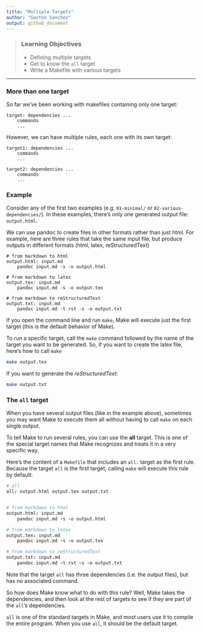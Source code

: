 ```yaml
---
title: "Multiple Targets"
author: "Gaston Sanchez"
output: github_document
---
```


> ### Learning Objectives
>
> * Defining multiple targets
> * Get to know the `all` target
> * Write a Makefile with various targets

-----


### More than one target

So far we've been working with makefiles containing only one target:

```make
target: dependencies ...
	commands
	...
```

However, we can have multiple rules, each one with its own target:

```make
target1: dependencies ...
	commands
	...

target2: dependencies ...
	commands
	...
```


### Example

Consider any of the first two examples (e.g. `01-minimal/` or 
`02-various-dependencies/`). In these examples, there's only one generated 
output file: `output.html`.

We can use pandoc to create files in other formats rather than just html.
For example, here are three rules that take the same input file, but 
produce outputs in different formats (html, latex, reStructuredText)

```make
# from markdown to html
output.html: input.md
	pandoc input.md -s -o output.html

# from markdown to latex
output.tex: input.md
	pandoc input.md -s -o output.tex

# from markdown to reStructuredText
output.txt: input.md
	pandoc input.md -t rst -s -o output.txt
```

If you open the command line and run `make`, Make will execute just the
first target (this is the default behavior of Make).

To run a specific target, call the `make` command followed by the name
of the target you want to be generated. So, if you want to create the
latex file, here's how to call `make`

```bash
make output.tex
```

If you want to generate the _reStructuredText_:

```bash
make output.txt
```


### The `all` target

When you have several output files (like in the example above), sometimes 
you may want Make to execute them all without having to call `make` on
each single output.

To tell Make to run several rules, you can use the __all__ target. This is
one of the special target names that Make recognizes and treats it in a 
very specific way.

Here's the content of a `Makefile` that includes an `all:` target as the 
first rule. Because the target `all` is the first target, calling `make` 
will execute this rule by default:

```coffee
# all
all: output.html output.tex output.txt


# from markdown to html
output.html: input.md
	pandoc input.md -s -o output.html

# from markdown to latex
output.tex: input.md
	pandoc input.md -s -o output.tex

# from markdown to reStructuredText
output.txt: input.md
	pandoc input.md -t rst -s -o output.txt
```

Note that the target `all` has three dependencies (i.e. the output files),
but has no associated command.

So how does Make know what to do with this rule? Well, Make takes the
dependencies, and then look at the rest of targets to see if they are 
part of the `all`'s dependencies.

`all` is one of the standard targets in Make, and most users use it to compile 
the entire program. When you use `all`, it should be the default target. 
